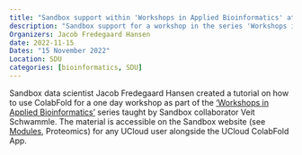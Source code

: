 ```yaml
---
title: "Sandbox support within 'Workshops in Applied Bioinformatics' at SDU"
description: "Sandbox support for a workshop in the series 'Workshops in Applied Bioinformatics' at SDU"
Organizers: Jacob Fredegaard Hansen
date: 2022-11-15
Dates: "15 November 2022"
Location: SDU
categories: [bioinformatics, SDU]
---
```


Sandbox data scientist Jacob Fredegaard Hansen created a tutorial on how to use ColabFold for a one day workshop as part of the ['Workshops in Applied Bioinformatics'](https://odin.sdu.dk/sitecore/index.php?a=searchfagbesk&internkode=bmb209&lang=en) series taught by Sandbox collaborator Veit Schwammle. The material is accessible on the Sandbox website (see [Modules](https://hds-sandbox.github.io/modules/), Proteomics) for any UCloud user alongside the UCloud ColabFold App.